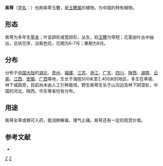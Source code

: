 {{speciesbox
| taxon=Hosta ventricosa
| image = ZiE.JPG
| authority = (Salisb.) Stearn
| synonyms = 
* ''Hosta coerulea''
* ''Bryocles ventricosa''
}}
'''紫萼'''（[[学名|学名]]：{{lang|la|''Hosta ventricosa''}}）也称紫萼玉簪，是[[玉簪属|玉簪属]]的植物。为中国的特有植物。

==形态==
紫萼为多年生[[草本|草本]]；叶呈卵形或宽卵形，丛生，较[[玉簪|玉簪]]为窄短；花茎由叶丛中抽出，总状花序，淡紫色花，花期为6-7月；果期为8月。

==分布==
分布于[[中国大陆|中国大陆]]的[[湖北|湖北]]、[[贵州|贵州]]、[[福建|福建]]、[[江苏|江苏]]、[[浙江|浙江]]、[[广东|广东]]、[[四川|四川]]、[[陕西|陕西]]、[[湖南|湖南]]、[[云南|云南]]、[[江西|江西]]、[[安徽|安徽]]、[[广西|广西]]等地，生长于海拔500米至2,400米的地区，多生在草坡、林下或路旁，目前尚未由人工引种栽培。野生紫萼生长于山沟边及林下阴湿处，中国的河北、陕西、华东等省份有分布。

==用途==
紫萼全草或根可入药，能消肿解毒、理气止痛。紫萼还有一定的观赏价值。

== 参考文献 ==
<div class="references-small">
* {{cite web| url =http://www.bioinfo.cn/db05/KmzwSpecies.php?action=view&id=10724| title =紫萼| work =《中国高等植物数据库全库》| publisher =中国科学院微生物研究所| author =昆明植物研究所| accessdate =2009-02-24| deadurl =yes| archiveurl =https://web.archive.org/web/20160305053748/http://www.bioinfo.cn/db05/KmzwSpecies.php?action=view&id=10724| archivedate =2016-03-05}}
</div>
{{Taxonbar|from=Q1531834}}

[[Category:玉簪属|Z]]
[[Category:中国特有植物|Z]]